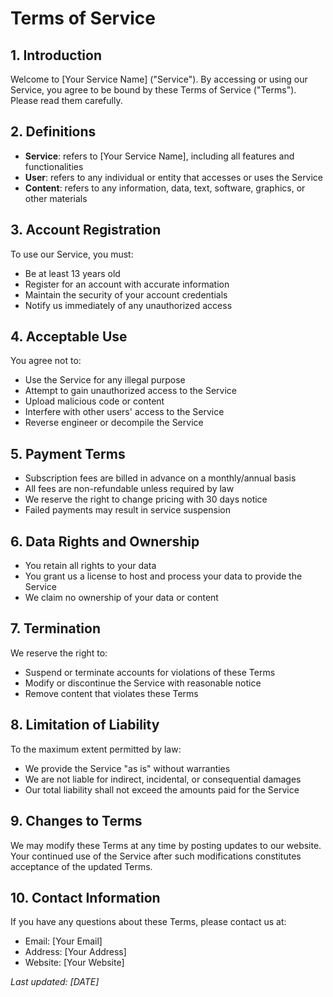 # Terms of Service

## 1. Introduction

Welcome to [Your Service Name] ("Service"). By accessing or using our Service,
you agree to be bound by these Terms of Service ("Terms"). Please read them
carefully.

## 2. Definitions

- **Service**: refers to [Your Service Name], including all features and
  functionalities
- **User**: refers to any individual or entity that accesses or uses the Service
- **Content**: refers to any information, data, text, software, graphics, or
  other materials

## 3. Account Registration

To use our Service, you must:

- Be at least 13 years old
- Register for an account with accurate information
- Maintain the security of your account credentials
- Notify us immediately of any unauthorized access

## 4. Acceptable Use

You agree not to:

- Use the Service for any illegal purpose
- Attempt to gain unauthorized access to the Service
- Upload malicious code or content
- Interfere with other users' access to the Service
- Reverse engineer or decompile the Service

## 5. Payment Terms

- Subscription fees are billed in advance on a monthly/annual basis
- All fees are non-refundable unless required by law
- We reserve the right to change pricing with 30 days notice
- Failed payments may result in service suspension

## 6. Data Rights and Ownership

- You retain all rights to your data
- You grant us a license to host and process your data to provide the Service
- We claim no ownership of your data or content

## 7. Termination

We reserve the right to:

- Suspend or terminate accounts for violations of these Terms
- Modify or discontinue the Service with reasonable notice
- Remove content that violates these Terms

## 8. Limitation of Liability

To the maximum extent permitted by law:

- We provide the Service "as is" without warranties
- We are not liable for indirect, incidental, or consequential damages
- Our total liability shall not exceed the amounts paid for the Service

## 9. Changes to Terms

We may modify these Terms at any time by posting updates to our website. Your
continued use of the Service after such modifications constitutes acceptance of
the updated Terms.

## 10. Contact Information

If you have any questions about these Terms, please contact us at:

- Email: [Your Email]
- Address: [Your Address]
- Website: [Your Website]

_Last updated: [DATE]_
